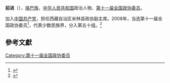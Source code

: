 '''前进'''（{{bd|1951年||}}），[[珞巴族|珞巴族]]，[[中华人民共和国|中华人民共和国]]政治人物、[[第十一届全国政协委员|第十一届全国政协委员]]。

加入[[中国共产党|中国共产党]]，担任西藏自治区米林县政协副主席。2008年，当选第十一届全国政协委员<ref>{{cite news|title=第十一届全国政协委员名单|url=http://www.indaa.com.cn/zt/2009qglh/zxzs/200903/t20090303_127573.html|accessdate=2013-04-09|newspaper=新华社北京1月25日电 中国人民政治协商会议第十一届全国委员会委员名单(共2237人，2008年1月25日政协第十届全国委员会常务委员会第二十次会议通过)|date=2008年1月25日|deadurl=yes|archiveurl=https://web.archive.org/web/20130928014403/http://www.indaa.com.cn/zt/2009qglh/zxzs/200903/t20090303_127573.html|archivedate=2013年9月28日}}</ref>，代表少数民族界，分入第五十组。<ref>{{cite news|title=全国政协信息-前进|url=http://www.cppcc.gov.cn/CMS/wylibary/showJcwyxtInfoWylibary.action?tabJcwyxt.guid=11W0017720&wytype=wjwy|accessdate=2013-04-09|newspaper=全国政协委员会|archive-date=2019-09-13|archive-url=https://web.archive.org/web/20190913091547/http://www.cppcc.gov.cn/CMS/wylibary/showJcwyxtInfoWylibary.action?tabJcwyxt.guid=11W0017720&wytype=wjwy}}</ref>

==參考文獻==
{{reflist}}
{{中国政治人物小作品}}

[[Category:第十一届全国政协委员|Category:第十一届全国政协委员]]
